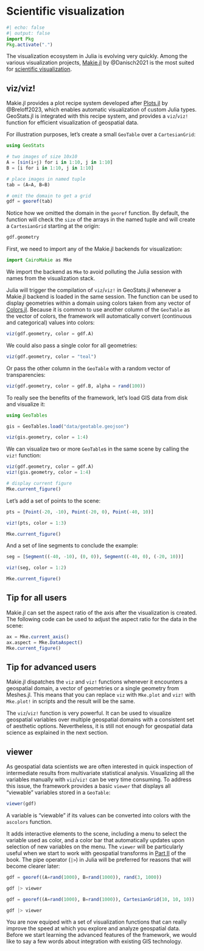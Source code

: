 # Scientific visualization

```julia
#| echo: false
#| output: false
import Pkg
Pkg.activate(".")
```

The visualization ecosystem in Julia is evolving very quickly. Among the various
visualization projects, [Makie.jl](https://github.com/MakieOrg/Makie.jl) by
@Danisch2021 is the most suited for
[scientific visualization](https://en.wikipedia.org/wiki/Scientific_visualization).

## viz/viz!

Makie.jl provides a plot recipe system developed after
[Plots.jl](https://github.com/JuliaPlots/Plots.jl) by @Breloff2023,
which enables automatic visualization of custom Julia types.
GeoStats.jl is integrated with this recipe system, and provides
a `viz`/`viz!` function for efficient visualization of geospatial
data.

For illustration purposes, let's create a small `GeoTable` over a
`CartesianGrid`:

```julia
using GeoStats

# two images of size 10x10
A = [sin(i+j) for i in 1:10, j in 1:10]
B = [i for i in 1:10, j in 1:10]

# place images in named tuple
tab = (A=A, B=B)

# omit the domain to get a grid
gdf = georef(tab)
```

Notice how we omitted the domain in the `georef` function. By default,
the function will check the `size` of the arrays in the named tuple and
will create a `CartesianGrid` starting at the origin:

```julia
gdf.geometry
```

First, we need to import any of the Makie.jl backends for visualization:

```julia
import CairoMakie as Mke
```

::: {.callout-note}

We import the backend as `Mke` to avoid polluting the Julia
session with names from the visualization stack.

:::

Julia will trigger the compilation of `viz`/`viz!` in GeoStats.jl
whenever a Makie.jl backend is loaded in the same session. The
function can be used to display geometries within a domain using
colors taken from any vector of
[Colors.jl](https://github.com/JuliaGraphics/Colors.jl).
Because it is common to use another column of the `GeoTable` as
the vector of colors, the framework will automatically convert
(continuous and categorical) values into colors:

```julia
viz(gdf.geometry, color = gdf.A)
```

We could also pass a single color for all geometries:

```julia
viz(gdf.geometry, color = "teal")
```

Or pass the other column in the `GeoTable` with a random vector of
transparencies:

```julia
viz(gdf.geometry, color = gdf.B, alpha = rand(100))
```

To really see the benefits of the framework, let's load GIS
data from disk and visualize it:

```julia
using GeoTables

gis = GeoTables.load("data/geotable.geojson")

viz(gis.geometry, color = 1:4)
```

We can visualize two or more `GeoTable`s in the same scene
by calling the `viz!` function:

```julia
viz(gdf.geometry, color = gdf.A)
viz!(gis.geometry, color = 1:4)

# display current figure
Mke.current_figure()
```

Let's add a set of points to the scene:

```julia
pts = [Point(-20, -10), Point(-20, 0), Point(-40, 10)]

viz!(pts, color = 1:3)

Mke.current_figure()
```

And a set of line segments to conclude the example:

```julia
seg = [Segment((-40, -10), (0, 0)), Segment((-40, 0), (-20, 10))]

viz!(seg, color = 1:2)

Mke.current_figure()
```

::: {.callout-note}

## Tip for all users

Makie.jl can set the aspect ratio of the axis after the visualization is created.
The following code can be used to adjust the aspect ratio for the data in the scene:

```julia
ax = Mke.current_axis()
ax.aspect = Mke.DataAspect()
Mke.current_figure()
```

:::

::: {.callout-note}

## Tip for advanced users

Makie.jl dispatches the `viz` and `viz!` functions whenever it encounters
a geospatial domain, a vector of geometries or a single geometry from Meshes.jl.
This means that you can replace `viz` with `Mke.plot` and `viz!` with `Mke.plot!`
in scripts and the result will be the same.

:::

The `viz`/`viz!` function is very powerful. It can be used to visualize geospatial
variables over multiple geospatial domains with a consistent set of aesthetic options.
Nevertheless, it is still not enough for geospatial data science as explained in the
next section.

## viewer

As geospatial data scientists we are often interested in quick inspection
of intermediate results from multivariate statistical analysis. Visualizing
all the variables manually with `viz`/`viz!` can be very time consuming.
To address this issue, the framework provides a basic `viewer` that displays
all "viewable" variables stored in a `GeoTable`:

```julia
viewer(gdf)
```

::: {.callout-note}

A variable is "viewable" if its values can be converted into colors with
the `ascolors` function.

:::

It adds interactive elements to the scene, including a menu to select the
variable used as color, and a color bar that automatically updates upon
selection of new variables on the menu. The `viewer` will be particularly
useful when we start to work with geospatial transforms in [Part II](4-feattrans.qmd)
of the book. The pipe operator (`|>`) in Julia will be preferred for reasons
that will become clearer later:

```julia
gdf = georef((A=rand(1000), B=rand(1000)), rand(3, 1000))

gdf |> viewer
```

```julia
gdf = georef((A=rand(1000), B=rand(1000)), CartesianGrid(10, 10, 10))

gdf |> viewer
```

You are now equiped with a set of visualization functions that can
really improve the speed at which you explore and analyze geospatial data.
Before we start learning the advanced features of the framework, we would
like to say a few words about integration with existing GIS technology.